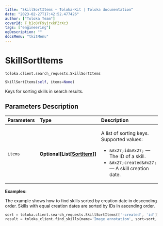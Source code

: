 ```yaml
---
title: "SkillSortItems — Toloka-Kit | Toloka documentation"
date: "2023-02-27T17:42:52.477426"
author: ["Toloka Team"]
coverId: F_bIcOYF9yjrxkPZrXc3
tags: ["engineering"]
ogDescription: ""
docsMenu: "tkitMenu"
---
```


# SkillSortItems
`toloka.client.search_requests.SkillSortItems`

```python
SkillSortItems(self, items=None)
```

Keys for sorting skills in search results.

## Parameters Description

| Parameters | Type | Description |
| :----------| :----| :-----------|
`items`|**Optional\[List\[[SortItem](/docs/toloka-kit/reference/toloka.client.search_requests.SkillSortItems.SortItem)\]\]**|<p>A list of sorting keys. Supported values:</p> <ul> <li>`&#x27;id&#x27;` — The ID of a skill.</li> <li>`&#x27;created&#x27;` — A skill creation date.</li> </ul>

**Examples:**

The example shows how to find skills sorted by creation date in descending order. Skills with equal creation dates are sorted by IDs in ascending order.

```python
sort = toloka.client.search_requests.SkillSortItems(['-created', 'id'])
result = toloka_client.find_skills(name='Image annotation', sort=sort, limit=10)
```
